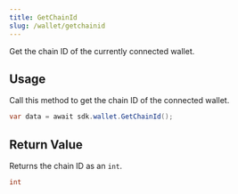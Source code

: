 ```yaml
---
title: GetChainId
slug: /wallet/getchainid
---
```


Get the chain ID of the currently connected wallet.

## Usage

Call this method to get the chain ID of the connected wallet.

```csharp
var data = await sdk.wallet.GetChainId();
```

## Return Value

Returns the chain ID as an `int`.

```csharp
int
```
